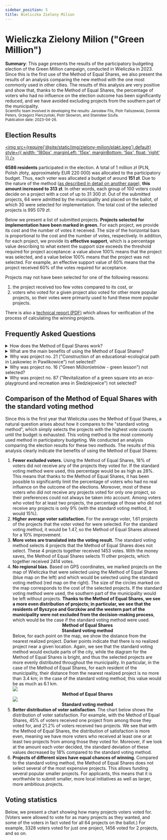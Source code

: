 ```yaml
---
sidebar_position: 5
title: Wieliczka Zielony Milion
---
```



# Wieliczka Zielony Milion ("Green Million")

<head>
    <meta name="twitter:card" content="summary_large_image" />
    <meta name="twitter:title" content="Wieliczka Green Million - Vote Results" />
    <meta name="twitter:description" content="The participatory budget in Wieliczka used the Method of Equal Shares, which resulted in a better and fairer outcome for the municipality." />
    <meta name="twitter:image" content="https://equalshares.net/social/og-zielony-milion.jpg" />
    <meta property="og:type" content="article" />
    <meta property="og:image" content="https://equalshares.net/social/og-zielony-milion.jpg" />
    <meta property="og:title" content="Wieliczka Green Million - Vote Results" />
    <meta property="og:description" content="The participatory budget in Wieliczka used the Method of Equal Shares, which resulted in a better and fairer outcome for the municipality." />
</head>

<div class="summary">
<b>Summary</b>:
This page presents the results of the participatory budgeting election of the Green Million campaign, conducted in Wieliczka in 2023.
Since this is the first use of the Method of Equal Shares, we also present the results of an analysis comparing the new method with the one most commonly used in other cities.
The results of this analysis are very positive and show that, thanks to the Method of Equal Shares, the percentage of voters who had no influence on the election outcome has been significantly reduced,
and we have avoided excluding projects from the southern part of the municipality. 
</div>

<small>
Scientific team involved in developing the results: Jarosław Flis, Piotr Faliszewski, Dominik Peters, Grzegorz Pierczyński, Piotr Skowron, and Stanisław Szufa.
<br/>
Publication date: 2023-04-26.
</small>

## Election Results

[<img src={require('@site/static/img/zielony-milion/plakt.jpeg').default} style={{ width: '180px', marginLeft: '15px', marginBottom: '5px', float: 'right' }} />](https://zb.wieliczka.eu/budzet-obywatelski)

**6586 residents** participated in the election.
A total of 1 million zł (PLN, Polish złoty, approximately EUR 220 000) was allocated to the participatory budget.
Thus, each voter was allocated a budget of around **151 zł**. 
Due to the nature of the method ([as described in detail on another page](../implementation/completion)), **this amount increased to 313 zł**.
In other words, each group of 100 voters could decide on a project with a cost of up to 31 300 zł.
Out of the submitted projects, 64 were admitted by the municipality and placed on the ballot, of which 30 were selected for implementation. 
The total cost of the selected projects is 995 079 zł.

Below we present a list of submitted projects. **Projects selected for implementation have been marked in green.**
For each project, we provide its cost and the number of votes it received. The size of the horizontal bars is proportional to the cost and the number of votes, respectively. In addition, for each project, we provide its <b>effective support</b>, 
which is a percentage value describing to what extent the support size exceeds the threshold required for project acceptance: a value above 100% means that the project was selected, and a value below 100% means that the project was not
selected. For example, an effective support value of 60% means that the project received 60% of the votes required for acceptance.

Projects may not have been selected for one of the following reasons:
<ol>
<li style={{ marginBottom: '10px' }}> the project received too few votes compared to its cost, or </li>
<li> voters who voted for a given project also voted for other more popular projects, so their votes were primarily used to fund these more popular projects.</li>
</ol>

There is also a <a href="https://equalshares.net/pdf/zielony-milion-explanation-en.pdf">technical report (PDF)</a> which allows for verification of the process of calculating the winning projects.

<Datawrapper src="//datawrapper.dwcdn.net/IFTy4/1/" />

## Frequently Asked Questions

<details>
<summary>
How does the Method of Equal Shares work?
</summary>

It virtually assigns each voter an equal share of the budget. In this case, each voter is allocated 313 zł. The Method of Equal Shares then selects the most popular projects, but only if they can be funded with the virtual funds allocated to the supporters of such projects. If a project's supporters do not have enough funds to pay for it, the project will be skipped.
Thus, if a project costs 100,000 zł, it must receive at least 320 votes to have a chance of being funded. Of course, such a project must also receive more votes than other projects to win.

A more detailed description of the method can be found on [this page](/explanation).
</details>

<details>
<summary>
What are the main benefits of using the Method of Equal Shares?
</summary>

It gives each voter an equal influence on the voting outcome. This leads to fairer results than using the standard voting method (which just selects projects in order of vote count). 
Below are diagrams illustrating the advantage of the Method of Equal Shares. In particular, we see that more voters get at least one project among those they voted for.
Moreover, the winning projects are more evenly distributed in the municipality.
</details>

<details>
<summary>
Why was project no. 21 ("Construction of an educational-ecological path in Laskowiec in Pawlikowice") not selected?
</summary>

It was not selected because many votes cast for project no. 21 were used to fund the more popular project **no. 6** ("Green Flag - revitalization of green areas with plantings").

*More details*: Projects no. 24, 41, 40, 74, 19, and 6 received more votes than project no. 21, so they were selected earlier.
43% of those who voted for project no. 21 also voted for project no. 6 and contributed 40,000 zł of their allocated funds to it.
Voters supporting project no. 21 also used a total of 22,700 zł to fund projects no. 24, 41, 40, 74, and 19. After using these funds, only 93,900 zł remained for the voters who supported project no. 21,
which was not enough to cover the cost of project no. 21 at 100,000 zł.
</details>

<details>
<summary>
Why was project no. 16 ("Green Mi(lion)etniów - green lesson") not selected?
</summary>

It was not selected because many votes cast for project no. 16 were used to fund projects **no. 6** ("Green Flag - revitalization of green areas with plantings")
(this project was more popular than project no. 16) and project **no. 70** ("'I grow in summer, autumn, and spring' - creating a flowering meadow on the square between the J. Latuska Municipal Kindergarten in Mietniów and the community center in Mietniów")
(this project was cheaper than project no. 16, so it obtained a higher effective number of votes).
However, the result was very close, and project no. 16 **was close to winning** (it had effective support at the level of 99%).

*More details*: Among the voters who voted for project no. 16, 52% also voted for project no. 6, and 64% for project no. 70.
These voters contributed 38,700 zł of their allocated funds to project no. 6 and 11,800 zł to project no. 70.
These voters also contributed a total of 17,000 zł to other more popular projects. After using these funds, only 49,998 zł remained for the voters who supported project no. 16,
which was not enough to cover the cost of project no. 16 at 50,000 zł.
</details>

<details>
<summary>
Why was project no. 87 ("Revitalization of a green square into an eco-playground and recreation area in Śledziejowice") not selected?
</summary>

It did not receive enough votes. Project no. 87 cost 74,000 zł. It received votes from 292 voters, who were collectively allocated approximately 92,000 zł. 
Although initially, this was enough to cover the cost of project no. 87, **after selecting the 6 most popular projects**, these 292 voters used about 18,700 zł of their allocated funds
(this is because some of these voters also voted for some of these more popular projects).
Thus, only 73,300 zł remained for the voters who supported project no. 87, which was not enough to cover the cost of project no. 87 at 74,000 zł.

Project no. 8 (Green Corner in the Market) was not selected for similar reasons.
</details>

## Comparison of the Method of Equal Shares with the standard voting method

Since this is the first year that Wieliczka uses the Method of Equal Shares, a natural question arises about how it compares to the "standard voting method", which simply selects the projects with the highest vote counts until the budget is exhausted. This voting method is the most commonly used method in participatory budgeting. 
We conducted an analysis comparing the election results for these two methods.
The results of this analysis clearly indicate the benefits of using the Method of Equal Shares:
<ol>
<li style={{ marginBottom: '10px' }}> <b>Fewer excluded voters.</b> Using the Method of Equal Shares, 18% of voters did not receive any of the projects they voted for. If the standard voting method were used, this percentage would be as high as 28%. This means that thanks to the Method of Equal Shares,
it has been possible to significantly limit the percentage of voters who had no real influence on the outcome of the elections. Moreover, most of these voters who did not receive any projects voted for only one project,
so their preferences could not always be taken into account.
Among voters who voted for at least two projects, the percentage of those who did not receive any projects is only 9% (with the standard voting method, it would 15%). </li>
<Datawrapper src="//datawrapper.dwcdn.net/IyRRx/1/" />
<li> <b>Higher average voter satisfaction.</b> For the average voter, 1.61 projects of the projects that the voter voted for were selected. For the standard voting method, it would be 1.47, so the Method of Equal Shares allowed for a 10% improvement. </li>
<li> <b>More votes are translated into the voting result.</b> The standard voting method selects 4 projects that the Method of Equal Shares does not select. These 4 projects together received 1453 votes. With the money saves, the Method of Equal Shares selects 11 other projects,
which together received 2414 votes.</li>
<li> <b>No regional bias.</b> Based on GPS coordinates, we marked projects on the map of Wieliczka that were selected using the Method of Equal Shares (blue map on the left)
and which would be selected using the standard voting method (red map on the right). The size of the circles marked on the map corresponds to the cost of the selected projects. If the standard voting method were used, the southern part of the municipality would be left without projects. <b>Thanks to the Method of Equal Shares, we see a more
even distribution of projects; in particular, we see that the residents of Byszyce and Gorzków and the western part of the municipality were not excluded from the decision-making process</b>, which would be the case if the standard voting method were used.
</li>
<div style={{display: 'flex', gap: '10px', marginTop: '13px', marginBottom: '13px'}}>
    <div style={{width: '50%'}}>
        <Datawrapper src="//datawrapper.dwcdn.net/fepmf/1/" />
        <center><b>Method of Equal Shares</b></center>
    </div>
    <div style={{width: '50%'}}>
        <Datawrapper src="//datawrapper.dwcdn.net/byjIj/1/" />
        <center><b>Standard voting method</b></center>
    </div>
</div>
Below, for each point on the map, we show the distance from the nearest realized project. Darker points indicate that there is no realized project near a given location.
Again, we see that the standard voting method would exclude parts of the city, while the diagram for the Method of Equal Shares is bright, and thus the selected projects are more evenly distributed throughout the municipality.
In particular, in the case of the Method of Equal Shares, for each resident of the municipality, their distance from the nearest realized project is no more than 3.4 km; in the case of the standard voting method, this value would be as much as 6.1 km.

<div style={{display: 'flex', gap: '10px', marginTop: '13px', marginBottom: '13px'}}>
    <div style={{width: '50%'}}>
        <img src={require('@site/static/img/zielony-milion/mes-heatmap.png').default} style={{ width: '88%' }} />
        <center><b>Method of Equal Shares</b></center>
    </div>
    <div style={{width: '50%'}}>
        <img src={require('@site/static/img/zielony-milion/greedy-heatmap-legend.png').default} style={{ width: '88%' }} />
        <center><b>Standard voting method</b></center>
    </div>
</div>

<li style={{ marginBottom: '10px' }}><b>Better distribution of voter satisfaction</b>. The chart below shows the distribution of voter satisfaction. For example, with the Method of Equal Shares, 45% of voters received
one project from among those they voted for, and 21.2% of voters received two projects.
We see that with the Method of Equal Shares, the distribution of satisfaction is more even, meaning we have more voters who received at least one or at least two projects from among those they voted for. Moreover,
if we look at the amount each voter decided, the standard deviation of these values decreased by 18% compared to the standard voting method.</li>

<Datawrapper src="//datawrapper.dwcdn.net/U98QD/2/" />

<li style={{ marginBottom: '10px' }}><b>Projects of different sizes have equal chances of winning</b>.
Compared to the standard voting method, the Method of Equal Shares does not select several of the most expensive projects. This allows funding several popular smaller projects.
For applicants, this means that it is worthwhile to submit smaller, more local initiatives as well as larger, more ambitious projects.
</li>

<Datawrapper src="//datawrapper.dwcdn.net/Fu40o/1/" />
</ol>

## Voting statistics

Below, we present a chart showing how many projects voters voted for. (Voters were allowed to vote for as many projects as they wanted, and some of the voters in fact voted for all 64 projects on the ballot.) For example, 3328 voters voted for just one project, 1456 voted for 2 projects, and so on.

<Datawrapper src="//datawrapper.dwcdn.net/T38Dp/1/" />